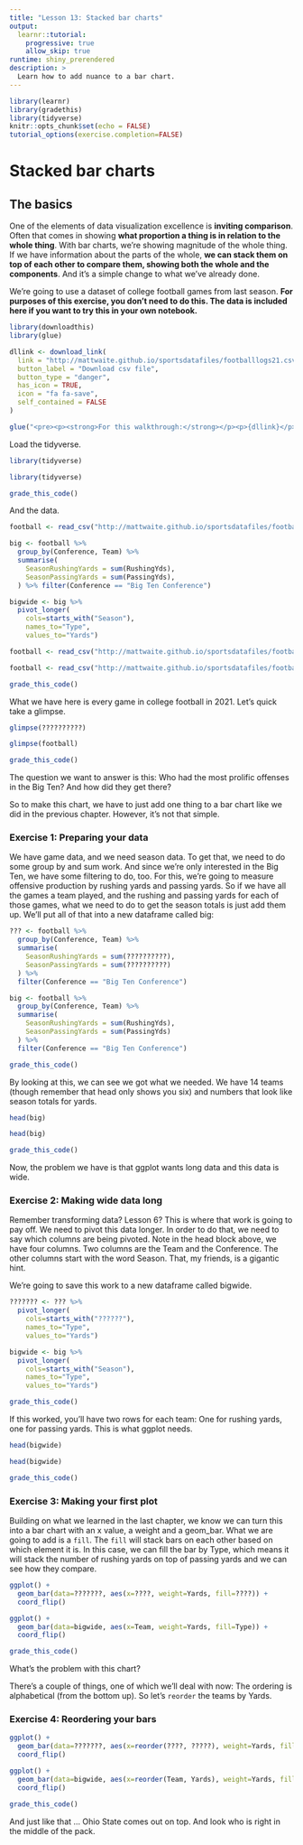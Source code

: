 ```yaml
---
title: "Lesson 13: Stacked bar charts"
output: 
  learnr::tutorial:
    progressive: true
    allow_skip: true
runtime: shiny_prerendered
description: >
  Learn how to add nuance to a bar chart.
---
```


```r
library(learnr)
library(gradethis)
library(tidyverse)
knitr::opts_chunk$set(echo = FALSE)
tutorial_options(exercise.completion=FALSE)
```

# Stacked bar charts

## The basics

One of the elements of data visualization excellence is **inviting comparison**. Often that comes in showing **what proportion a thing is in relation to the whole thing**. With bar charts, we're showing magnitude of the whole thing. If we have information about the parts of the whole, **we can stack them on top of each other to compare them, showing both the whole and the components**. And it's a simple change to what we've already done. 

We're going to use a dataset of college football games from last season. **For purposes of this exercise, you don't need to do this. The data is included here if you want to try this in your own notebook.**

```r
library(downloadthis)
library(glue)

dllink <- download_link(
  link = "http://mattwaite.github.io/sportsdatafiles/footballlogs21.csv",
  button_label = "Download csv file",
  button_type = "danger",
  has_icon = TRUE,
  icon = "fa fa-save",
  self_contained = FALSE
)

glue("<pre><p><strong>For this walkthrough:</strong></p><p>{dllink}</p></pre>")

```

Load the tidyverse.

```r
library(tidyverse)
```
```r
library(tidyverse)
```
```r
grade_this_code()
```

And the data.

```r
football <- read_csv("http://mattwaite.github.io/sportsdatafiles/footballlogs21.csv")

big <- football %>% 
  group_by(Conference, Team) %>% 
  summarise(
    SeasonRushingYards = sum(RushingYds),
    SeasonPassingYards = sum(PassingYds),
  ) %>% filter(Conference == "Big Ten Conference")

bigwide <- big %>% 
  pivot_longer(
    cols=starts_with("Season"), 
    names_to="Type", 
    values_to="Yards")
```
```r
football <- read_csv("http://mattwaite.github.io/sportsdatafiles/footballlogs21.csv")
```
```r
football <- read_csv("http://mattwaite.github.io/sportsdatafiles/footballlogs21.csv")
```
```r
grade_this_code()
```

What we have here is every game in college football in 2021. Let's quick take a glimpse.

```r
glimpse(??????????)
```
```r
glimpse(football)
```
```r
grade_this_code()
```

The question we want to answer is this: Who had the most prolific offenses in the Big Ten? And how did they get there? 

So to make this chart, we have to just add one thing to a bar chart like we did in the previous chapter. However, it's not that simple.

### Exercise 1: Preparing your data

We have game data, and we need season data. To get that, we need to do some group by and sum work. And since we're only interested in the Big Ten, we have some filtering to do, too. For this, we're going to measure offensive production by rushing yards and passing yards. So if we have all the games a team played, and the rushing and passing yards for each of those games, what we need to do to get the season totals is just add them up. We'll put all of that into a new dataframe called big:

```r
??? <- football %>% 
  group_by(Conference, Team) %>% 
  summarise(
    SeasonRushingYards = sum(??????????),
    SeasonPassingYards = sum(??????????)
  ) %>% 
  filter(Conference == "Big Ten Conference")
```
```r
big <- football %>% 
  group_by(Conference, Team) %>% 
  summarise(
    SeasonRushingYards = sum(RushingYds),
    SeasonPassingYards = sum(PassingYds)
  ) %>% 
  filter(Conference == "Big Ten Conference")
```
```r
grade_this_code()
```

By looking at this, we can see we got what we needed. We have 14 teams (though remember that head only shows you six) and numbers that look like season totals for yards. 

```r
head(big)
```
```r
head(big)
```
```r
grade_this_code()
```

Now, the problem we have is that ggplot wants long data and this data is wide. 

### Exercise 2: Making wide data long

Remember transforming data? Lesson 6? This is where that work is going to pay off. We need to pivot this data longer. In order to do that, we need to say which columns are being pivoted. Note in the head block above, we have four columns. Two columns are the Team and the Conference. The other columns start with the word Season. That, my friends, is a gigantic hint.

We're going to save this work to a new dataframe called bigwide. 

```r
??????? <- ??? %>% 
  pivot_longer(
    cols=starts_with("??????"), 
    names_to="Type", 
    values_to="Yards")
```
```r
bigwide <- big %>% 
  pivot_longer(
    cols=starts_with("Season"), 
    names_to="Type", 
    values_to="Yards")
```
```r
grade_this_code()
```

If this worked, you'll have two rows for each team: One for rushing yards, one for passing yards. This is what ggplot needs. 

```r
head(bigwide)
```
```r
head(bigwide)
```
```r
grade_this_code()
```

### Exercise 3: Making your first plot

Building on what we learned in the last chapter, we know we can turn this into a bar chart with an x value, a weight and a geom_bar. What we are going to add is a `fill`. The `fill` will stack bars on each other based on which element it is. In this case, we can fill the bar by Type, which means it will stack the number of rushing yards on top of passing yards and we can see how they compare. 

```r
ggplot() + 
  geom_bar(data=???????, aes(x=????, weight=Yards, fill=????)) + 
  coord_flip()
```
```r
ggplot() + 
  geom_bar(data=bigwide, aes(x=Team, weight=Yards, fill=Type)) + 
  coord_flip()
```
```r
grade_this_code()
```

What's the problem with this chart? 

There's a couple of things, one of which we'll deal with now: The ordering is alphabetical (from the bottom up). So let's `reorder` the teams by Yards.

### Exercise 4: Reordering your bars

```r
ggplot() + 
  geom_bar(data=???????, aes(x=reorder(????, ?????), weight=Yards, fill=????)) + 
  coord_flip()
```
```r
ggplot() + 
  geom_bar(data=bigwide, aes(x=reorder(Team, Yards), weight=Yards, fill=Type)) + 
  coord_flip()
```
```r
grade_this_code()
```

And just like that ... Ohio State comes out on top. And look who is right in the middle of the pack.